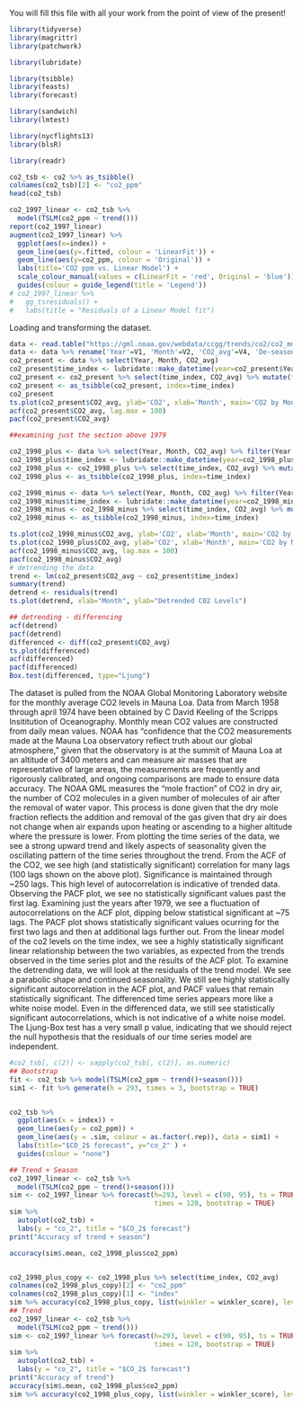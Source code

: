 You will fill this file with all your work from the point of view of the present! 

```r
library(tidyverse)
library(magrittr)
library(patchwork)

library(lubridate)

library(tsibble)
library(feasts)
library(forecast)

library(sandwich)
library(lmtest)

library(nycflights13)
library(blsR)

library(readr)

```


```r
co2_tsb <- co2 %>% as_tsibble()
colnames(co2_tsb)[2] <- "co2_ppm"
head(co2_tsb)

co2_1997_linear <- co2_tsb %>%
  model(TSLM(co2_ppm ~ trend()))
report(co2_1997_linear)
augment(co2_1997_linear) %>%
  ggplot(aes(x=index)) +
  geom_line(aes(y=.fitted, colour = 'LinearFit')) +
  geom_line(aes(y=co2_ppm, colour = 'Original')) +
  labs(title='CO2 ppm vs. Linear Model') +
  scale_colour_manual(values = c(LinearFit = 'red', Original = 'blue')) +
  guides(colour = guide_legend(title = 'Legend'))
# co2_1997_linear %>% 
#   gg_tsresiduals() +
#   labs(title = "Residuals of a Linear Model fit")
```


Loading and transforming the dataset. 
```r
data <- read.table("https://gml.noaa.gov/webdata/ccgg/trends/co2/co2_mm_mlo.txt", header=FALSE)
data <- data %>% rename('Year'=V1, 'Month'=V2, 'CO2_avg'=V4, 'De-seasonalized_CO2_avg'=V5, 'num_days'=V6, 'sd_of_days'=V7, 'unc_of_month_mean'=V8) 
co2_present <- data %>% select(Year, Month, CO2_avg)
co2_present$time_index <- lubridate::make_datetime(year=co2_present$Year, month=co2_present$Month, tz='UTC') 
co2_present <- co2_present %>% select(time_index, CO2_avg) %>% mutate(time_index = as.Date(time_index))
co2_present <- as_tsibble(co2_present, index=time_index)
co2_present
ts.plot(co2_present$CO2_avg, ylab='CO2', xlab='Month', main='CO2 by Month (1958 to Present)')
acf(co2_present$CO2_avg, lag.max = 100)
pacf(co2_present$CO2_avg)

##examining just the section above 1979

co2_1998_plus <- data %>% select(Year, Month, CO2_avg) %>% filter(Year > 1997)
co2_1998_plus$time_index <- lubridate::make_datetime(year=co2_1998_plus$Year, month=co2_1998_plus$Month, tz='UTC') 
co2_1998_plus <- co2_1998_plus %>% select(time_index, CO2_avg) %>% mutate(time_index = as.Date(time_index))
co2_1998_plus <- as_tsibble(co2_1998_plus, index=time_index)

co2_1998_minus <- data %>% select(Year, Month, CO2_avg) %>% filter(Year < 1998)
co2_1998_minus$time_index <- lubridate::make_datetime(year=co2_1998_minus$Year, month=co2_1998_minus$Month, tz='UTC') 
co2_1998_minus <- co2_1998_minus %>% select(time_index, CO2_avg) %>% mutate(time_index = as.Date(time_index))
co2_1998_minus <- as_tsibble(co2_1998_minus, index=time_index)

ts.plot(co2_1998_minus$CO2_avg, ylab='CO2', xlab='Month', main='CO2 by Month (1958 to 1997)')
ts.plot(co2_1998_plus$CO2_avg, ylab='CO2', xlab='Month', main='CO2 by Month (1998 to Present)')
acf(co2_1998_minus$CO2_avg, lag.max = 100)
pacf(co2_1998_minus$CO2_avg)
# detrending the data
trend <- lm(co2_present$CO2_avg ~ co2_present$time_index)
summary(trend)
detrend <- residuals(trend)
ts.plot(detrend, xlab="Month", ylab="Detrended C02 Levels")

## detrending - differencing
acf(detrend)
pacf(detrend)
differenced <- diff(co2_present$CO2_avg)
ts.plot(differenced)
acf(differenced)
pacf(differenced)
Box.test(differenced, type="Ljung")
```

The dataset is pulled from the NOAA Global Monitoring Laboratory website for the monthly average CO2 levels in Mauna Loa. Data from March 1958 through april 1974 have been obtained by C David Keeling of the Scripps Insititution of Oceanography. Monthly mean CO2 values are constructed from daily mean values. NOAA has "confidence that the CO2 measurements made at the Mauna Loa observatory reflect truth about our global atmosphere," given that the observatory is at the summit of Mauna Loa at an altitude of 3400 meters and can measure air masses that are representative of large areas, the measurements are frequently and rigorously calibrated, and ongoing comparisons are made to ensure data accuracy. 
The NOAA GML measures the "mole fraction" of CO2 in dry air, the number of CO2 molecules in a given number of molecules of air after the removal of water vapor. This process is done given that the dry mole fraction reflects the addition and removal of the gas given that dry air does not change when air expands upon heating or ascending to a higher altitude where the pressure is lower. 
From plotting the time series of the data, we see a strong upward trend and likely aspects of seasonality given the oscillating pattern of the time series throughout the trend. 
From the ACF of the CO2, we see high (and statistically significant) correlation for many lags (100 lags shown on the above plot). Significance is maintained through ~250 lags. This high level of autocorrelation is indicative of trended data. 
Observing the PACF plot, we see no statistically significant values past the first lag. 
Examining just the years after 1979, we see a fluctuation of autocorrelations on the ACF plot, dipping below statistical significant at ~75 lags. The PACF plot shows statistically significant values ocurring for the first two lags and then at additional lags further out. 
From the linear model of the co2 levels on the time index, we see a highly statistically significant linear relationship between the two variables, as expected from the trends observed in the time series plot and the results of the ACF plot. 
To examine the detrending data, we will look at the residuals of the trend model. 
We see a parabolic shape and continued seasonality. 
We still see highly statistically significant autocorrelation in the ACF plot, and PACF values that remain statistically significant. 
The differenced time series appears more like a white noise model. 
Even in the differenced data, we still see statistically significant autocorrelations, which is not indicative of a white noise model. 
The Ljung-Box test has a very small p value, indicating that we should reject the null hypothesis that the residuals of our time series model are independent. 

```r
#co2_tsb[, c(2)] <- sapply(co2_tsb[, c(2)], as.numeric)
## Bootstrap
fit <- co2_tsb %>% model(TSLM(co2_ppm ~ trend()+season()))
sim1 <- fit %>% generate(h = 293, times = 3, bootstrap = TRUE)


co2_tsb %>%
  ggplot(aes(x = index)) +
  geom_line(aes(y = co2_ppm)) +
  geom_line(aes(y = .sim, colour = as.factor(.rep)), data = sim1) +
  labs(title="$CO_2$ forecast", y="co_2" ) +
  guides(colour = "none")

## Trend + Season
co2_1997_linear <- co2_tsb %>%
  model(TSLM(co2_ppm ~ trend()+season()))
sim <- co2_1997_linear %>% forecast(h=293, level = c(90, 95), ts = TRUE, 
                                    times = 120, bootstrap = TRUE)
sim %>%
  autoplot(co2_tsb) + 
  labs(y = "co_2", title = "$CO_2$ forecast")
print("Accuracy of trend + season")

accuracy(sim$.mean, co2_1998_plus$co2_ppm)


co2_1998_plus_copy <- co2_1998_plus %>% select(time_index, CO2_avg)
colnames(co2_1998_plus_copy)[2] <- "co2_ppm"
colnames(co2_1998_plus_copy)[1] <- "index"
sim %>% accuracy(co2_1998_plus_copy, list(winkler = winkler_score), level = 80)
## Trend 
co2_1997_linear <- co2_tsb %>%
  model(TSLM(co2_ppm ~ trend()))
sim <- co2_1997_linear %>% forecast(h=293, level = c(90, 95), ts = TRUE, 
                                    times = 120, bootstrap = TRUE)
sim %>%
  autoplot(co2_tsb) + 
  labs(y = "co_2", title = "$CO_2$ forecast")
print("Accuracy of trend")
accuracy(sim$.mean, co2_1998_plus$co2_ppm)
sim %>% accuracy(co2_1998_plus_copy, list(winkler = winkler_score), level = 80)

```

